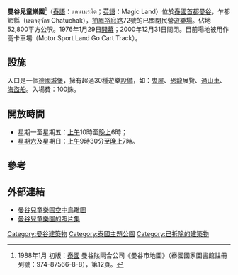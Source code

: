 '''曼谷兒童樂園'''<ref>1988年1月 初版：[[泰國|泰國]] 曼谷賅兩合公司《曼谷市地圖》（泰國國家圖書館註冊列號：974-87566-8-8），第12頁。</ref>（[[泰語|泰語]]：แดนเนรมิต；[[英語|英語]]：Magic Land）位於[[泰國|泰國]][[首都|首都]][[曼谷|曼谷]]，乍都節縣（เขตจตุจักร Chatuchak），[[拍鳳裕庭路|拍鳳裕庭路]]72號的已關閉民營[[遊樂場|遊樂場]]。佔地52,800平方公呎。1976年1月29日[[開幕|開幕]]；2000年12月31日關閉。目前場地被用作高卡車場（Motor Sport Land Go Cart Track）。

== 設施 ==
入口是一個[[德國|德國]][[城堡|城堡]]，擁有超過30種遊樂[[設備|設備]]，如：[[鬼屋|鬼屋]]、[[恐龍|恐龍]]展覽、[[過山車|過山車]]、[[海盜船|海盜船]]。入場費：100銖。

== 開放時間 ==
* 星期一至星期五：[[上午|上午]]10時至[[晚上|晚上]]6時；
* [[星期六|星期六]]及星期日：[[上午|上午]]9時30分至[[晚上|晚上]]7時。

== 參考 ==
{{Reflist}}

== 外部連結 ==
* [http://www.wikimapia.org/#lat=13.82039&lon=100.566251&z=17&l=0&m=b 曼谷兒童樂園空中鳥瞰圖] {{Wayback|url=http://www.wikimapia.org/#lat=13.82039&lon=100.566251&z=17&l=0&m=b |date=20181225091439 }}
* [https://web.archive.org/web/20101213022839/http://2bangkok.com/2bangkok/buildings/magicland/magicland.shtml 曼谷兒童樂園的照片集]

{{泰国小作品}}

[[Category:曼谷建築物|Category:曼谷建築物]]
[[Category:泰國主題公園|Category:泰國主題公園]]
[[Category:已拆除的建築物|Category:已拆除的建築物]]